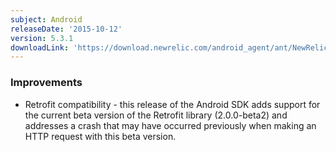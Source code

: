 ```yaml
---
subject: Android
releaseDate: '2015-10-12'
version: 5.3.1
downloadLink: 'https://download.newrelic.com/android_agent/ant/NewRelic_Android_Agent_5.3.1.zip'
---
```


### Improvements

* Retrofit compatibility - this release of the Android SDK adds support for the current beta version of the Retrofit library (2.0.0-beta2) and addresses a crash that may have occurred previously when making an HTTP request with this beta version.
